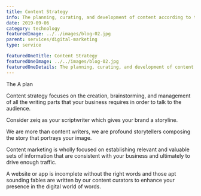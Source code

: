 ```yaml
---
title: Content Strategy
info: The planning, curating, and development of content according to the marketing requirements is a dynamic process. Zeiq takes action and stays up to date with market trends.
date: 2019-09-06
category: technology
featuredImage: ../../images/blog-02.jpg
parent: services/digital-marketing
type: service

featuredOneTitle: Content Strategy
featuredOneImage: ../../images/blog-02.jpg
featuredOneDetails: The planning, curating, and development of content according to the marketing requirements is a dynamic process. Zeiq takes action and stays up to date with market trends.
---
```


The A plan

Content strategy focuses on the creation, brainstorming, and management of all the writing parts that your business requires in order to talk to the audience.

Consider zeiq as your scriptwriter which gives your brand a storyline.

We are more than content writers, we are profound storytellers composing the story that portrays your image.

Content marketing is wholly focused on establishing relevant and valuable sets of information that are consistent with your business and ultimately to drive enough traffic.

A website or app is incomplete without the right words and those apt sounding fables are written by our content curators to enhance your presence in the digital world of words.
